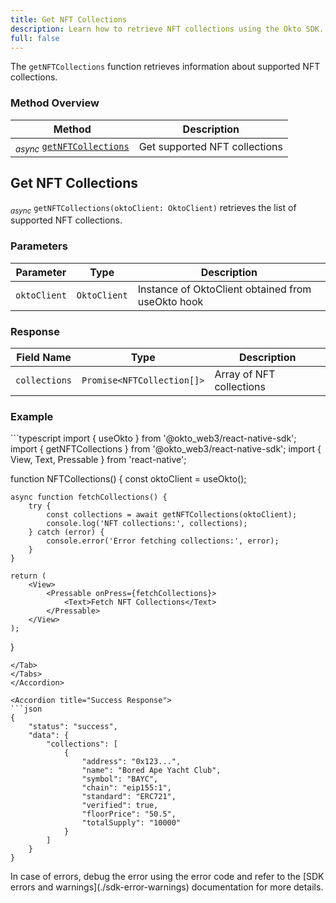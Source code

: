 ```yaml
---
title: Get NFT Collections
description: Learn how to retrieve NFT collections using the Okto SDK.
full: false
---
```



The `getNFTCollections` function retrieves information about supported NFT collections.

### Method Overview

| Method | Description |
|---------|-------------|
| <sub><i>async</i></sub> [`getNFTCollections`](#get-nft-collections) | Get supported NFT collections |

<div className="method-box">

## Get NFT Collections

<sub><i>async</i></sub> `getNFTCollections(oktoClient: OktoClient)` retrieves the list of supported NFT collections.

### Parameters

| Parameter | Type | Description |
|-----------|------|-------------|
| `oktoClient` | `OktoClient` | Instance of OktoClient obtained from useOkto hook |

### Response

<Callout title="Success Response">

| Field Name | Type | Description |
|------------|------|-------------|
| `collections` | `Promise<NFTCollection[]>` | Array of NFT collections |

</Callout>

### Example

<Accordions>
<Accordion title="Usage">
<Tabs items={['TypeScript']}>
<Tab value="TypeScript">
```typescript
import { useOkto } from '@okto_web3/react-native-sdk';
import { getNFTCollections } from '@okto_web3/react-native-sdk';
import { View, Text, Pressable } from 'react-native';

function NFTCollections() {
    const oktoClient = useOkto();

    async function fetchCollections() {
        try {
            const collections = await getNFTCollections(oktoClient);
            console.log('NFT collections:', collections);
        } catch (error) {
            console.error('Error fetching collections:', error);
        }
    }

    return (
        <View>
            <Pressable onPress={fetchCollections}>
                <Text>Fetch NFT Collections</Text>
            </Pressable>
        </View>
    );
}
```
</Tab>
</Tabs>
</Accordion>

<Accordion title="Success Response">
```json
{
    "status": "success",
    "data": {
        "collections": [
            {
                "address": "0x123...",
                "name": "Bored Ape Yacht Club",
                "symbol": "BAYC",
                "chain": "eip155:1",
                "standard": "ERC721",
                "verified": true,
                "floorPrice": "50.5",
                "totalSupply": "10000"
            }
        ]
    }
}
```
</Accordion>
</Accordions>

</div>

<Callout title="Note">
In case of errors, debug the error using the error code and refer to the [SDK errors and warnings](./sdk-error-warnings) documentation for more details.
</Callout>